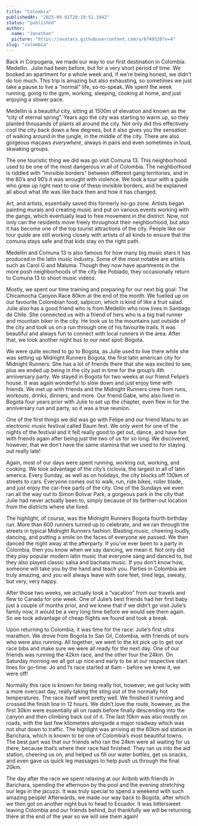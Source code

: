 ```yaml
---
title: "Colombia"
publishedAt: "2025-09-01T20:19:51.194Z"
status: "published"
author:
  name: "Jonathan"
  picture: "https://avatars.githubusercontent.com/u/6749520?v=4"
slug: "colombia"
---
```


Back in Corpugana, we made our way to our first destination in Colombia: Medellin.  Julie had been before, but for a very short period of time. We booked an apartment for a whole week and, if we’re being honest, we didn’t do too much. This trip is amazing but also exhausting, so sometimes we just take a pause to live a “normal” life, so-to-speak. We spent the week running, going to the gym, working, sleeping, cooking at home, and just enjoying a slower pace.

Medellin is a beautiful city, sitting at 1500m of elevation and known as the “city of eternal spring”. Years ago the city was starting to warm up, so they planted thousands of plants all around the city. Not only did this effectively cool the city back down a few degrees, but it also gives you the sensation of walking around in the jungle, in the middle of the city. There are also gorgeous macaws *everywhere*, always in pairs and even sometimes in loud, skwaking groups.

The one touristic thing we did was go visit Comuna 13. This neighborhood used to be one of the most dangerous in all of Colombia. The neighborhood is riddled with “invisible borders” between different gang territories, and in the 80’s and 90’s it was wrought with violence. We took a tour with a guide who grew up right next to one of these invisible borders, and he explained all about what life was like back then and how it has changed.

Art, and artists, essentially saved this formerly no-go zone. Artists began painting murals and creating music and put on various events working with the gangs, which eventually lead to free movement in the district. Now, not only can the residents move freely throughout their neighborhood, but also it has become one of the top tourist attractions of the city. People like our tour guide are still working closely with artists of all kinds to ensure that the comuna stays safe and that kids stay on the right path.

Medellin and Comuna 13 is also famous for how many big music stars it has produced in the latin music industry. Some of the most notable are artists such as Carol G and Maluma. Though they now have apartments in the more posh neighborhoods of the city like Poblado, they occasionally return to Comuna 13 to shoot music videos.

Mostly, we spent our time training and preparing for our next big goal: The Chicamocha Canyon Race 80km at the end of the month. We fuelled up on our favourite Colombian food, salpicon, which is kind of like a fruit salad. Julie also has a good friend who is from Medellin who now lives in Santiago de Chile. She connected us with a friend of hers who is a big trail runner and mountain biker in the city. He took us to the mountains just outside of the city and took us on a run through one of his favourite trails. It was beautiful and always fun to connect with local runners in the area. After that, we took another night bus to our next spot: Bogota.

We were quite excited to go to Bogota, as Julie used to live there while she was setting up Midnight Runners Bogota, the first latin american city for Midnight Runners. She has a lot of friends there that she was excited to see, plus we ended up being in the city just in time for the group’s 4th anniversary party. We stayed in Bogota for two weeks at our friend Felipe’s house. It was again wonderful to slow down and just enjoy time with friends. We met up with friends and the Midnight Runners crew from runs, workouts, drinks, dinners, and more. Our friend Gabe, who also lived in Bogota four years prior with Julie to set up the chapter, even flew in for the anniversary run and party, so it was a true reunion. 

One of the first things we did was go with Felipe and our friend Manu to an electronic music festival called Baum fest. We only went for one of the nights of the festival and it felt really good to get out, dance, and have fun with friends again after being just the two of us for so long. We discovered, however, that we don’t have the same stamina that we used to for staying out really late!

Again, most of our days were spent running, working out, working, and cooking. We took advantage of the city’s ciclovia, the largest in all of latin america. Every Sunday, as well as on holidays, the city blocks off 130km of streets to cars. Everyone comes out to walk, run, ride bikes, roller blade, and just enjoy the car-free parts of the city. One of the Sundays we even ran all the way out to Simon Bolivar Park, a gorgeous park in the city that Julie had never actually been to, simply because of its farther-out location from the districts where she lived.

The highlight, of course, was the Midnight Runners Bogota fourth birthday run. More than 600 runners turned up to celebrate, and we ran through the streets in typical Midnight Runners fashion: Blasting music, cheering loudly, dancing, and putting a smile on the faces of everyone we passed. We then danced the night away at the afterparty. If you’ve ever been to a party in Colombia, then you know when we say dancing, we mean it. Not only did they play popular modern latin music that everyone sang and danced to, but they also played classic salsa and bachata music. If you don’t know how, someone will take you by the hand and teach you. Parties in Colombia are truly amazing, and you will always leave with sore feet, tired legs, sweaty, but very, very happy.

After those two weeks, we actually took a “vacation” from our travels and flew to Canada for one week. One of Julie’s best friends had her first baby just a couple of months prior, and we knew that if we didn’t go visit Julie’s family now, it would be a very long time before we would see them again. So we took advantage of cheap flights we found and took a break.

Upon returning to Colombia, it was time for the race: Julie’s first ultra marathon. We drove from Bogota to San Gil, Colombia, with friends of ours who were also running. All together, we went to the kit pick up to get our race bibs and make sure we were all ready for the next day. One of our friends was running the 42km race, and the other four the 24km. On Saturday morning we all got up nice and early to be at our respective start lines for go-time. Jo and I’s race started at 6am - before we knew it, we were off!

Normally this race is known for being really hot, however, we got lucky with a more overcast day, really taking the sting out of the normally hot temperatures. The race itself went pretty well. We finished it running and crossed the finish line in 12 hours. We didn’t love the route, however, as the first 30km were essentially all on roads before finally descending into the canyon and then climbing back out of it. The last 10km was also mostly on roads, with the last few kilometers alongside a major roadway which was not shut down to traffic. The highlight was arriving at the 60km aid station in Barichara, which is known to be one of Colombia’s most beautiful towns. The best part was that our friends who ran the 24km were all waiting for us there, because that’s where their race had finished. They ran us into the aid station, cheering us on, and helped us fill our water bottles, get us snacks, and even gave us quick leg massages to help push us through the final 20km.

The day after the race we spent relaxing at our Aribnb with friends in Barichara, spending the afternoon by the pool and the evening stretching our legs in the jacuzzi. It was truly special to spend a weekend with such amazing people! Afterwards, we made our way back to Bogota, after which we then got on another night bus to head to Ecuador. It was bittersweet leaving Colombia and our friends behind, but thankfully we will be returning there at the end of the year so we will see them again!